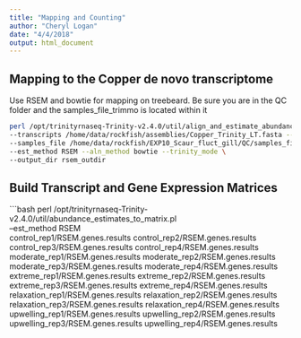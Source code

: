```yaml
---
title: "Mapping and Counting"
author: "Cheryl Logan"
date: "4/4/2018"
output: html_document
---
```


## Mapping to the Copper de novo transcriptome

Use RSEM and bowtie for mapping on treebeard. Be sure you are in the QC folder and the samples_file_trimmo is located within it

```bash
perl /opt/trinityrnaseq-Trinity-v2.4.0/util/align_and_estimate_abundance.pl \       # name of program
--transcripts /home/data/rockfish/assemblies/Copper_Trinity_LT.fasta --seqType fq \ # assembly and seq type
--samples_file /home/data/rockfish/EXP10_Scaur_fluct_gill/QC/samples_file_trimmo \  # samples_file location
--est_method RSEM --aln_method bowtie --trinity_mode \                              # counting and mapping method
--output_dir rsem_outdir                                                            # output directory
```

## Build Transcript and Gene Expression Matrices

```bash
perl /opt/trinityrnaseq-Trinity-v2.4.0/util/abundance_estimates_to_matrix.pl \
--est_method RSEM \
control_rep1/RSEM.genes.results control_rep2/RSEM.genes.results control_rep3/RSEM.genes.results control_rep4/RSEM.genes.results \
moderate_rep1/RSEM.genes.results moderate_rep2/RSEM.genes.results moderate_rep3/RSEM.genes.results moderate_rep4/RSEM.genes.results \
extreme_rep1/RSEM.genes.results extreme_rep2/RSEM.genes.results extreme_rep3/RSEM.genes.results extreme_rep4/RSEM.genes.results \
relaxation_rep1/RSEM.genes.results relaxation_rep2/RSEM.genes.results relaxation_rep3/RSEM.genes.results relaxation_rep4/RSEM.genes.results \
upwelling_rep1/RSEM.genes.results upwelling_rep2/RSEM.genes.results upwelling_rep3/RSEM.genes.results upwelling_rep4/RSEM.genes.results \
